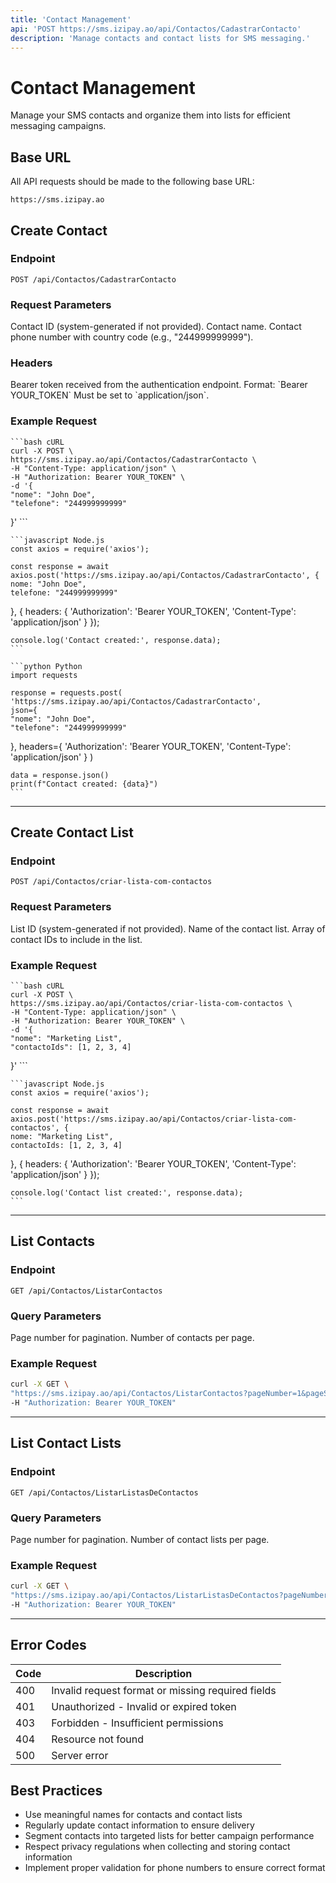 ```yaml
---
title: 'Contact Management'
api: 'POST https://sms.izipay.ao/api/Contactos/CadastrarContacto'
description: 'Manage contacts and contact lists for SMS messaging.'
---
```


# Contact Management

Manage your SMS contacts and organize them into lists for efficient messaging campaigns.

## Base URL

All API requests should be made to the following base URL:

```
https://sms.izipay.ao
```

## Create Contact

### Endpoint

```
POST /api/Contactos/CadastrarContacto
```

### Request Parameters

<ParamField body="id" type="integer">
    Contact ID (system-generated if not provided).
</ParamField>

<ParamField body="nome" type="string" required>
    Contact name.
</ParamField>

<ParamField body="telefone" type="string" required>
    Contact phone number with country code (e.g., "244999999999").
</ParamField>

### Headers

<ParamField header="Authorization" type="string" required>
    Bearer token received from the authentication endpoint. Format: `Bearer YOUR_TOKEN`
</ParamField>

<ParamField header="Content-Type" type="string" required>
    Must be set to `application/json`.
</ParamField>

### Example Request

<CodeGroup>

    ```bash cURL
    curl -X POST \
    https://sms.izipay.ao/api/Contactos/CadastrarContacto \
    -H "Content-Type: application/json" \
    -H "Authorization: Bearer YOUR_TOKEN" \
    -d '{
    "nome": "John Doe",
    "telefone": "244999999999"
}'
    ```

    ```javascript Node.js
    const axios = require('axios');

    const response = await axios.post('https://sms.izipay.ao/api/Contactos/CadastrarContacto', {
    nome: "John Doe",
    telefone: "244999999999"
}, {
    headers: {
    'Authorization': 'Bearer YOUR_TOKEN',
    'Content-Type': 'application/json'
}
});

    console.log('Contact created:', response.data);
    ```

    ```python Python
    import requests

    response = requests.post(
    'https://sms.izipay.ao/api/Contactos/CadastrarContacto',
    json={
    "nome": "John Doe",
    "telefone": "244999999999"
},
    headers={
    'Authorization': 'Bearer YOUR_TOKEN',
    'Content-Type': 'application/json'
}
    )

    data = response.json()
    print(f"Contact created: {data}")
    ```

</CodeGroup>

---

## Create Contact List

### Endpoint

```
POST /api/Contactos/criar-lista-com-contactos
```

### Request Parameters

<ParamField body="id" type="integer">
    List ID (system-generated if not provided).
</ParamField>

<ParamField body="nome" type="string" required>
    Name of the contact list.
</ParamField>

<ParamField body="contactoIds" type="array" required>
    Array of contact IDs to include in the list.
</ParamField>

### Example Request

<CodeGroup>

    ```bash cURL
    curl -X POST \
    https://sms.izipay.ao/api/Contactos/criar-lista-com-contactos \
    -H "Content-Type: application/json" \
    -H "Authorization: Bearer YOUR_TOKEN" \
    -d '{
    "nome": "Marketing List",
    "contactoIds": [1, 2, 3, 4]
}'
    ```

    ```javascript Node.js
    const axios = require('axios');

    const response = await axios.post('https://sms.izipay.ao/api/Contactos/criar-lista-com-contactos', {
    nome: "Marketing List",
    contactoIds: [1, 2, 3, 4]
}, {
    headers: {
    'Authorization': 'Bearer YOUR_TOKEN',
    'Content-Type': 'application/json'
}
});

    console.log('Contact list created:', response.data);
    ```

</CodeGroup>

---

## List Contacts

### Endpoint

```
GET /api/Contactos/ListarContactos
```

### Query Parameters

<ParamField query="pageNumber" type="integer" default="1">
    Page number for pagination.
</ParamField>

<ParamField query="pageSize" type="integer" default="10">
    Number of contacts per page.
</ParamField>

### Example Request

```bash
curl -X GET \
"https://sms.izipay.ao/api/Contactos/ListarContactos?pageNumber=1&pageSize=10" \
-H "Authorization: Bearer YOUR_TOKEN"
```

---

## List Contact Lists

### Endpoint

```
GET /api/Contactos/ListarListasDeContactos
```

### Query Parameters

<ParamField query="pageNumber" type="integer" default="1">
    Page number for pagination.
</ParamField>

<ParamField query="pageSize" type="integer" default="10">
    Number of contact lists per page.
</ParamField>

### Example Request

```bash
curl -X GET \
"https://sms.izipay.ao/api/Contactos/ListarListasDeContactos?pageNumber=1&pageSize=10" \
-H "Authorization: Bearer YOUR_TOKEN"
```

---

## Error Codes

| Code | Description                                       |
|------|---------------------------------------------------|
| 400  | Invalid request format or missing required fields |
| 401  | Unauthorized - Invalid or expired token           |
| 403  | Forbidden - Insufficient permissions              |
| 404  | Resource not found                                |
| 500  | Server error                                      |

## Best Practices

- Use meaningful names for contacts and contact lists
- Regularly update contact information to ensure delivery
- Segment contacts into targeted lists for better campaign performance
- Respect privacy regulations when collecting and storing contact information
- Implement proper validation for phone numbers to ensure correct format